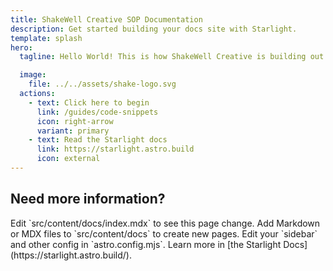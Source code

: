 ```yaml
---
title: ShakeWell Creative SOP Documentation
description: Get started building your docs site with Starlight.
template: splash
hero:
  tagline: Hello World! This is how ShakeWell Creative is building out a comprehensive list of SOP Documentation. Follow along with the Astro Starlight documentation to get started.

  image:
    file: ../../assets/shake-logo.svg
  actions:
    - text: Click here to begin
      link: /guides/code-snippets
      icon: right-arrow
      variant: primary
    - text: Read the Starlight docs
      link: https://starlight.astro.build
      icon: external
---
```



## Need more information?

<CardGrid>
  <Card title="Update content" icon="pencil">
    Edit `src/content/docs/index.mdx` to see this page change.
  </Card>
  <Card title="Add new content" icon="add-document">
    Add Markdown or MDX files to `src/content/docs` to create new pages.
  </Card>
  <Card title="Configure your site" icon="setting">
    Edit your `sidebar` and other config in `astro.config.mjs`.
  </Card>
  <Card title="Read the docs" icon="open-book">
    Learn more in [the Starlight Docs](https://starlight.astro.build/).
  </Card>
</CardGrid>
